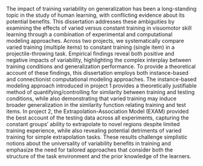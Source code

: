 \begin{centering}

{Thomas E. Gorman}

{THE ROLE OF VARIABILITY IN LEARNING GENERALIZATION: A COMPUTATIONAL MODELING APPROACH}

\end{centering}

The impact of training variability on generalization has been a long-standing topic in the study of human learning, with conflicting evidence about its potential benefits. This dissertation addresses these ambiguities by examining the effects of varied versus constant training in visuomotor skill learning through a combination of experimental and computational modeling approaches. Across two projects, we systematically compare varied training (multiple items) to constant training (single item) in a projectile-throwing task. Empirical findings reveal both positive and negative impacts of variability, highlighting the complex interplay between training conditions and generalization performance. To provide a theoretical account of these findings, this dissertation employs both instance-based and connectionist computational modeling approaches. The instance-based modeling approach introduced in project 1 provides a theoretically justifiable method of quantifying/controlling for similarity between training and testing conditions, while also demonstrating that varied training may induce broader generalization in the similarity function relating training and test items. In project 2, the Extrapolation-Association Model (EXAM) provided the best account of the testing data across all experiments, capturing the
constant groups' ability to extrapolate to novel regions despite limited training experience, while also revealing potential detriments of varied training for simple extrapolation tasks. These results challenge simplistic notions about the universality of variability benefits in training and emphasize the need for tailored approaches that consider both the structure of the task environment and the prior knowledge of the learners.

\newpage